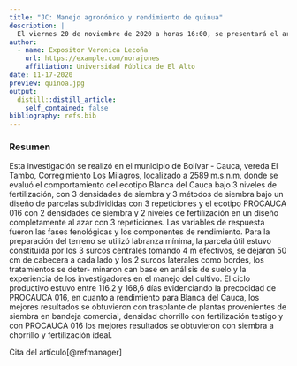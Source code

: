 ```yaml
---
title: "JC: Manejo agronómico y rendimiento de quinua"
description: |
  El viernes 20 de noviembre de 2020 a horas 16:00, se presentará el artículo original: "Evaluación del rendimiento de quinua bajo diferentes densidades, fertilización y métodos de siembra en Cauca"
author:
  - name: Expositor Veronica Lecoña
    url: https://example.com/norajones
    affiliation: Universidad Pública de El Alto
date: 11-17-2020
preview: quinoa.jpg
output:
  distill::distill_article:
    self_contained: false
bibliography: refs.bib
---
```

### Resumen

Esta investigación se realizó en el municipio de Bolívar - Cauca, vereda El Tambo, Corregimiento Los Milagros, localizado a 2589 m.s.n.m, donde se evaluó el comportamiento del ecotipo Blanca del Cauca bajo 3 niveles de fertilización, con 3 densidades de siembra y 3 métodos de siembra bajo un diseño de parcelas subdivididas con 3 repeticiones y el ecotipo PROCAUCA 016 con 2 densidades de siembra y 2 niveles de fertilización en un diseño completamente al azar con 3 repeticiones. Las variables de respuesta fueron las fases fenológicas y los componentes de rendimiento. Para la preparación del terreno se utilizó labranza mínima, la parcela útil estuvo constituida por los 3 surcos centrales tomando 4 m efectivos, se dejaron 50 cm de cabecera a cada lado y los 2 surcos laterales como bordes, los tratamientos se deter- minaron can base en análisis de suelo y la experiencia de los investigadores en el manejo del cultivo. El ciclo productivo estuvo entre 116,2 y 168,6 días evidenciando la precocidad de PROCAUCA 016, en cuanto a rendimiento para Blanca del Cauca, los mejores resultados se obtuvieron con trasplante de plantas provenientes de siembra en bandeja comercial, densidad chorrillo con fertilización testigo y con PROCAUCA 016 los mejores resultados se obtuvieron con siembra a chorrillo y fertilización ideal.

Cita del artículo[@refmanager]

